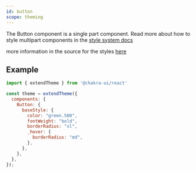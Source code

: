 ```yaml
---
id: button
scope: theming
---
```


The Button component is a single part component. Read more about how to style
multipart components in the
[style system docs](/docs/styled-system/component-style#styling-single-part-components)

more information in the source for the styles
[here](https://github.com/chakra-ui/chakra-ui/blob/main/packages/components/theme/src/components/button.ts)

## Example

```jsx live=false
import { extendTheme } from '@chakra-ui/react'

const theme = extendTheme({
  components: {
    Button: {
      baseStyle: {
        color: "green.500",
        fontWeight: "bold",
        borderRadius: "xl",
        _hover: {
          borderRadius: "md",
        },
      },
    },
  },
});
```

